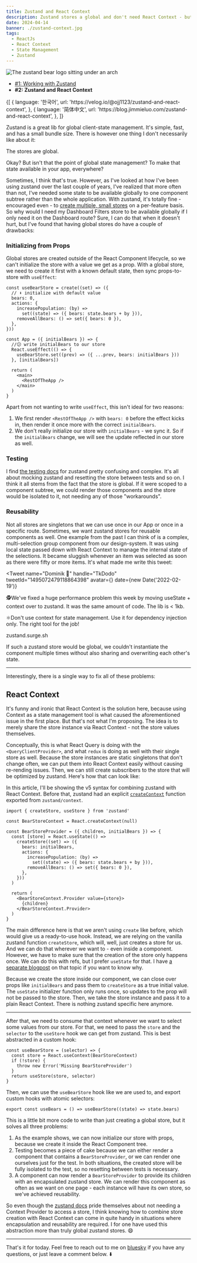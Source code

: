 ```yaml
---
title: Zustand and React Context
description: Zustand stores a global and don't need React Context - but sometimes, it makes sense to combine them regardless.
date: 2024-04-14
banner: ./zustand-context.jpg
tags:
  - ReactJs
  - React Context
  - State Management
  - Zustand
---
```



<img
  alt="The zustand bear logo sitting under an arch"
  src="./zustand-context.jpg"
/>

<Attribution name="Ivan Aleksic" url="https://unsplash.com/@ivalex" />

- [#1: Working with Zustand](working-with-zustand)
- <b>#2: Zustand and React Context</b>

<Translations>
  {[
    {
      language: '한국어',
      url: 'https://velog.io/@ojj1123/zustand-and-react-context',
    },
    {
      language: '简体中文',
      url: 'https://blog.jimmieluo.com/zustand-and-react-context',
    },
  ]}
</Translations>

Zustand is a great lib for global client-state management. It's simple, fast, and has a small bundle size. There is however one thing I don't necessarily like about it:

<Highlight>The stores are global.</Highlight>

Okay? But isn't that the point of <Emph>global</Emph> state management? To make that state available in your app, everywhere?

Sometimes, I think that's true. However, as I've looked at how I've been using zustand over the last couple of years, I've realized that more often than not, I've needed some state to be available globally to <Emph>one component subtree</Emph> rather than the whole application.
With zustand, it's totally fine - encouraged even - to [create multiple, small stores](working-with-zustand#keep-the-scope-of-your-store-small) on a per-feature basis. So why would I need my Dashboard Filters store to be available globally if I only need it on the Dashboard route? Sure, I can do that when it doesn't hurt, but I've found that having global stores do have a couple of drawbacks:

### Initializing from Props

Global stores are created outside of the React Component lifecycle, so we can't initialize the store with a value we get as a prop. With a global store, we need to create it first with a known default state, then sync props-to-store with `useEffect`:

```js:title=sync-with-useEffect {2-3,12-15}
const useBearStore = create((set) => ({
  // ⬇️ initialize with default value
  bears: 0,
  actions: {
    increasePopulation: (by) =>
      set((state) => ({ bears: state.bears + by })),
    removeAllBears: () => set({ bears: 0 }),
  },
}))

const App = ({ initialBears }) => {
  //😕 write initialBears to our store
  React.useEffect(() => {
    useBearStore.set((prev) => ({ ...prev, bears: initialBears }))
  }, [initialBears])

  return (
    <main>
      <RestOfTheApp />
    </main>
  )
}
```

Apart from not wanting to write `useEffect`, this isn't ideal for two reasons:

1. We first render `<RestOfTheApp />` with `bears: 0` before the effect kicks in, then render it once more with the correct `initialBears`.
2. We don't really initialize our store with `initialBears` - we sync it. So if the `initialBears` change, we will see the update reflected in our store as well.

### Testing

I find [the testing docs](https://docs.pmnd.rs/zustand/guides/testing) for zustand pretty confusing and complex. It's all about mocking zustand and resetting the store between tests and so on. I think it all stems from the fact that the store is global. If it were scoped to a component subtree, we could render those components and the store would be isolated to it, not needing any of those "workarounds".

### Reusability

Not all stores are singletons that we can use once in our App or once in a specific route. Sometimes, we want zustand stores for reusable components as well. One example from the past I can think of is a complex, multi-selection group component from our design-system. It was using local state passed down with React Context to manage the internal state of the selections. It became sluggish whenever an item was selected as soon as there were fifty or more items. It's what made me write this tweet:

<Tweet
  name="Dominik 🔮"
  handle="TkDodo"
  tweetId="1495072479118864398"
  avatar={<AvatarTkDodo />}
  date={new Date('2022-02-19')}
>
  <p>
    🕵️We've fixed a huge performance problem this week by moving
    useState + context over to zustand. It was the same amount of
    code. The lib is &lt; 1kb.
  </p>
  <p>
    ⚛️Don't use context for state management. Use it for dependency
    injection only. The right tool for the job!
  </p>
  <p>
    <Text color="var(--theme-ui-colors-twitterBlue)">
      zustand.surge.sh
    </Text>
  </p>
</Tweet>

If such a zustand store would be global, we couldn't instantiate the component multiple times without also sharing and overwriting each other's state.

---

Interestingly, there is a single way to fix all of these problems:

## React Context

It's funny and ironic that React Context is the solution here, because using Context as a state management tool is what caused the aforementioned issue in the first place. But that's not what I'm proposing. The idea is to merely share the <Emph>store instance</Emph> via React Context - not the store values themselves.

Conceptually, this is what React Query is doing with the `<QueryClientProvider>`, and what `redux` is doing as well with their single store as well. Because the store instances are static singletons that don't change often, we can put them into React Context easily without causing re-rending issues. Then, we can still create subscribers to the store that will be optimized by zustand. Here's how that can look like:

<Aside title="v5 syntax" icon="info">

In this article, I'll be showing the v5 syntax for combining zustand with React Context. Before that, zustand had an explicit [`createContext`](https://docs.pmnd.rs/zustand/previous-versions/zustand-v3-create-context) function exported from `zustand/context`.

</Aside>

```jsx:title=zustand-and-react-context
import { createStore, useStore } from 'zustand'

const BearStoreContext = React.createContext(null)

const BearStoreProvider = ({ children, initialBears }) => {
  const [store] = React.useState(() =>
    createStore((set) => ({
      bears: initialBears,
      actions: {
        increasePopulation: (by) =>
          set((state) => ({ bears: state.bears + by })),
        removeAllBears: () => set({ bears: 0 }),
      },
    }))
  )

  return (
    <BearStoreContext.Provider value={store}>
      {children}
    </BearStoreContext.Provider>
  )
}
```

The main difference here is that we aren't using `create` like before, which would give us a ready-to-use hook. Instead, we are relying on the vanilla zustand function `createStore`, which will, well, just creates a store for us. And we can do that wherever we want to - even inside a component. However, we have to make sure that the creation of the store only happens once. We can do this with refs, but I prefer `useState` for that. I have [a separate blogpost](use-state-for-one-time-initializations) on that topic if you want to know why.

Because we create the store inside our component, we can close over props like `initialBears` and pass them to `createStore` as a true initial value. The `useState` initializer function only runs once, so updates to the prop will not be passed to the store. Then, we take the store instance and pass it to a plain React Context. There is nothing zustand specific here anymore.

---

After that, we need to consume that context whenever we want to select some values from our store. For that, we need to pass the `store` and the `selector` to the `useStore` hook we can get from zustand. This is best abstracted in a custom hook:

```js:title=useBearStore
const useBearStore = (selector) => {
  const store = React.useContext(BearStoreContext)
  if (!store) {
    throw new Error('Missing BearStoreProvider')
  }
  return useStore(store, selector)
}
```

Then, we can use the `useBearStore` hook like we are used to, and export custom hooks with atomic selectors:

```js:title=useBears
export const useBears = () => useBearStore((state) => state.bears)
```

<VerticalRuler height="5em" />

This is a little bit more code to write than just creating a global store, but it solves all three problems:

1. As the example shows, we can now initialize our store with props, because we create it inside the React Component tree.
2. Testing becomes a piece of cake because we can either render a component that contains a `BearStoreProvider`, or we can render one ourselves just for the test. In both situations, the created store will be fully isolated to the test, so no resetting between tests is necessary.
3. A component can now render a `BearStoreProvider` to provide its children with an encapsulated zustand store. We can render this component as often as we want on one page - each instance will have its own store, so we've achieved reusability.

So even though the [zustand docs](https://docs.pmnd.rs/zustand/getting-started/introduction#then-bind-your-components,-and-that's-it!) pride themselves about not needing a Context Provider to access a store, I think knowing how to combine store creation with React Context can come in quite handy in situations where encapsulation and reusability are required. I for one have used this abstraction more than truly global zustand stores. 😄

---

That's it for today. Feel free to reach out to me on [bluesky](https://bsky.app/profile/tkdodo.eu)
if you have any questions, or just leave a comment below. ⬇️

<Comments />
